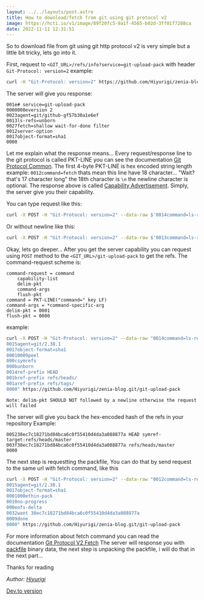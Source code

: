 ```yaml
---
layout: ../../layouts/post.astro
title: How to download/fetch from git using git protocol v2
image: https://hcti.io/v1/image/89f20fc5-9a1f-4565-b02d-3ff01f7288ca
date: 2022-11-11 12:31:51
---
```


So to download file from git using git http protocol v2 is very simple but a little bit tricky, lets go into it.

First, request to `<GIT_URL>/refs/info?service=git-upload-pack` with header `Git-Protocol: version=2` example:

```bash
curl -H "Git-Protocol: version=2" https://github.com/Hiyurigi/zenia-blog.git/info/refs?service=git-upload-pack
```

The server will give you response:

```
001e# service=git-upload-pack
0000000eversion 2
0023agent=git/github-gf57b30a1e6ef
0013ls-refs=unborn
0027fetch=shallow wait-for-done filter
0012server-option
0017object-format=sha1
0000
```

Let me explain what the response means...
Every request/response line to the git protocol is called PKT-LINE you can see the documentation [Git Protocol Common](https://git-scm.com/docs/protocol-common).
The first 4-byte PKT-LINE is hex encoded string length example: `0012command=fetch` thats mean this line have 18 character...
"Wait? that's 17 character long" the 18th character is `\n` the newline character is optional.
The response above is called [Capability Advertisement](https://git-scm.com/docs/protocol-v2#_capability_advertisement).
Simply, the server give you their capability.

You can type request like this:

```bash
curl -X POST -H "Git-Protocol: version=2" --data-raw $'0014command=ls-refs\n0000' https://github.com/Hiyurigi/zenia-blog.git/git-upload-pack
```

Or without newline like this:

```bash
curl -X POST -H "Git-Protocol: version=2" --data-raw $'0013command=ls-refs0000' https://github.com/Hiyurigi/zenia-blog.git/git-upload-pack
```

Okay, lets go deeper...
After you get the server capability you can request using `POST` method to the `<GIT_URL>/git-upload-pack` to get the refs.
The command-request scheme is:

```
command-request = command
    capability-list
    delim-pkt
    command-args
    flush-pkt
command = PKT-LINE("command=" key LF)
command-args = *command-specific-arg
delim-pkt = 0001
flush-pkt = 0000
```

example:

```bash
curl -X POST -H "Git-Protocol: version=2" --data-raw "0014command=ls-refs
0015agent=git/2.38.1
0017object-format=sha1
00010009peel
000csymrefs
000bunborn
0014ref-prefix HEAD
001bref-prefix refs/heads/
001aref-prefix refs/tags/
0000" https://github.com/Hiyurigi/zenia-blog.git/git-upload-pack
```

`Note: delim-pkt SHOULD NOT followed by a newline otherwise the request will failed`

The server will give you back the hex-encoded hash of the refs in your repository
Example:

```
005238ec7c18271bd84bca6c0f55410d4da3a088877a HEAD symref-target:refs/heads/master
003f38ec7c18271bd84bca6c0f55410d4da3a088877a refs/heads/master
0000
```

The next step is requestting the packfile, You can do that by send request to the same url with fetch command, like this

```bash
curl -X POST -H "Git-Protocol: version=2" --data-raw "0012command=ls-refs
0015agent=git/2.38.1
0017object-format=sha1
0001000ethin-pack
0010no-progress
000eofs-delta
0032want 38ec7c18271bd84bca6c0f55410d4da3a088877a
0009done
0000" https://github.com/Hiyurigi/zenia-blog.git/git-upload-pack
```

For more information about fetch command you can read the documentation [Git Protocol V2 Fetch](https://git-scm.com/docs/protocol-v2#_fetch)
The server will response you with [packfile](https://git-scm.com/docs/pack-format) binary data, the next step is unpacking the packfile, i will do that in the next part...

Thanks for reading

_Author: [Hiyurigi](https://dev.to/hiyurigi)_

[Dev.to version](https://dev.to/hiyurigi/how-to-download-file-using-git-http-protocol-v2-5dao)
